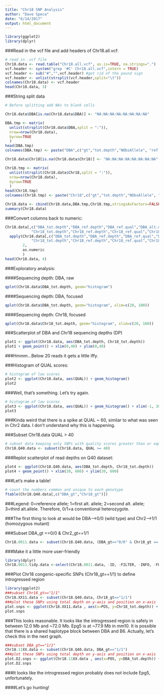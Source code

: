 ```yaml
---
title: "Chr18 SNP Analysis"
author: "Dave Speca"
date: "6/14/2017"
output: html_document
---
```


```r
library(ggplot2)
library(dplyr)
```

###Read in the vcf file and add headers of Chr18.all.vcf:

```r
# read in .vcf file
Chr18.data <- read.table("Chr18.all.vcf", as.is=TRUE, na.strings=".")
vcf.header <- system("grep '#C' Chr18.all.vcf",intern = TRUE)
vcf.header <- sub("#","",vcf.header) #get rid of the pound sign
vcf.header <- unlist(strsplit(vcf.header,split="\t"))
colnames(Chr18.data) <- vcf.header
head(Chr18.data, 3)
```

###String split data

```r
# Before splitting add NAs to blank cells

Chr18.data$DBA[is.na(Chr18.data$DBA)] <- "NA:NA:NA:NA:NA:NA:NA:NA"

DBA.tmp <- matrix(
  unlist(strsplit(Chr18.data$DBA,split = ":")),
  nrow=nrow(Chr18.data),
  byrow=TRUE
  )
head(DBA.tmp)
colnames(DBA.tmp) <- paste("DBA",c("gt","tot.depth","NObsAllele", "ref.depth","ref.qual","alt.depth","alt.qual","gen.lik"),sep="_")

Chr18.data$Chr18[is.na(Chr18.data$Chr18)] <- "NA:NA:NA:NA:NA:NA:NA:NA"

Chr18.tmp <- matrix(
  unlist(strsplit(Chr18.data$Chr18,split = ":")),
  nrow=nrow(Chr18.data),
  byrow=TRUE
  )
head(Chr18.tmp)
colnames(Chr18.tmp) <- paste("Chr18",c("gt","tot.depth","NObsAllele", "ref.depth","ref.qual","alt.depth","alt.qual","gen.lik"),sep="_")

Chr18.data <- cbind(Chr18.data,DBA.tmp,Chr18.tmp,stringsAsFactors=FALSE)
summary(Chr18.data)
```


###Convert columns back to numeric:
```r
Chr18.data[,c("DBA_tot.depth","DBA_ref.depth","DBA_ref.qual","DBA_alt.depth","DBA_alt.qual",
            "Chr18_tot.depth","Chr18_ref.depth","Chr18_ref.qual","Chr18_alt.depth","Chr18_alt.qual")] <- 
  apply(Chr18.data[,c("DBA_tot.depth","DBA_ref.depth","DBA_ref.qual","DBA_alt.depth","DBA_alt.qual",
            "Chr18_tot.depth","Chr18_ref.depth","Chr18_ref.qual","Chr18_alt.depth","Chr18_alt.qual")],
        2,
        as.numeric
        )
head(Chr18.data, 4)
```

###Exploratory analysis:

####Sequencing depth: DBA, raw
```r
qplot(Chr18.data$DBA_tot.depth, geom="histogram")
```

####Sequencing depth: DBA, focused
```r
qplot(Chr18.data$DBA_tot.depth, geom="histogram", xlim=c(20, 100))
```

####Sequencing depth: Chr18, focused

```r
qplot(Chr18.data$Chr18_tot.depth, geom="histogram", xlim=c(20, 100))
```

###Scatterplot of DBA and Chr18 sequencing depths (DP)

```r
plot1 <- ggplot(Chr18.data, aes(DBA_tot.depth, Chr18_tot.depth))
plot1 + geom_point() + xlim(0,40) + ylim(0,40)
```
###Hmmm...Below 20 reads it gets a little iffy.

###Histogram of QUAL scores:

```r
# histogram of low scores
plot2 <- ggplot(Chr18.data, aes(QUAL)) + geom_histogram()
plot2
```
###Well, that's something. Let's try again.

```r
# histogram of low scores
plot3 <- ggplot(Chr18.data, aes(QUAL)) + geom_histogram() + xlim(-1, 300)
plot3
```

###Kinda weird that there is a spike at QUAL ~ 60, similar to what was seen in Chr2 data. I don't understand why this is happening.

###Subset Chr18.data QUAL > 40

```r
# subset data keeping only SNPs with quality scores greater than or equal to 40
Chr18.Q40.data <- subset(Chr18.data, QUAL >= 40)
```

###Replot scatterplot of read depths on Q40 dataset:

```r
plot4 <- ggplot(Chr18.Q40.data, aes(DBA_tot.depth, Chr18_tot.depth))
plot4 + geom_point() + xlim(20, 600) + ylim(20, 600)
```

###Let's make a table!

```r
# count the numbers common and unique to each genotype
ftable(Chr18.Q40.data[,c("DBA_gt","Chr18_gt")])
```

###Legend: 0=reference allele; 1=first alt. allele; 2=second alt. allele; 3=third alt.allele. Therefore, 0/1=a conventional heterozygote.

###The first thing to look at would be DBA-->0/0 (wild type) and Chr2-->1/1 (homozygous mutant)

###Subset DBA_gt ==0/0 & Chr2_gt==1/1

```r
Chr18.0011.data <- subset(Chr18.Q40.data, (DBA_gt=="0/0" & Chr18_gt == "1/1"))
```

###Make it a little more user-friendly
```r
library(dplyr)
Chr18.0011.tidy.data <-select(Chr18.0011.data, -ID, -FILTER, -INFO, -FORMAT, -DBA, -Chr18)
```


###Plot Chr18 congenic-specific SNPs (Chr18_gt==1/1) to define introgressed region

```r
library(ggplot2)
###subset Chr18_gt=="1/1"
Chr18.XX11.data <- subset(Chr18.Q40.data, Chr18_gt=="1/1")
###plot these SNPs using total depth on y-axis and position on x-axis
plot.snps <- ggplot(Chr18.XX11.data , aes(x=POS, y=Chr18_tot.depth)) + geom_point(size = 0.5) + ylim(0,500)
plot.snps
```

###This looks reasonable. It looks like the introgressed region is safely in between 12.0 Mb and ~72.0 Mb. Epg5 is at ~77.9 Mb in mm10. It is possible that there is a shared haplotype block between DBA and B6. Actually, let's check this in the next graph.

```r
###subset DBA_gt=="1/1"
Chr18.11XX.data <- subset(Chr18.Q40.data, DBA_gt=="1/1")
###plot these SNPs using total depth on y-axis and position on x-axis
plot.D2.snps <- ggplot(Chr18.11XX.data , aes(x=POS, y=DBA_tot.depth)) + geom_point(size = 0.5) + ylim(0,500)
plot.D2.snps
```

###It looks like the introgressed region probably does not include Epg5, unfortunately.

####Let's go hunting!

